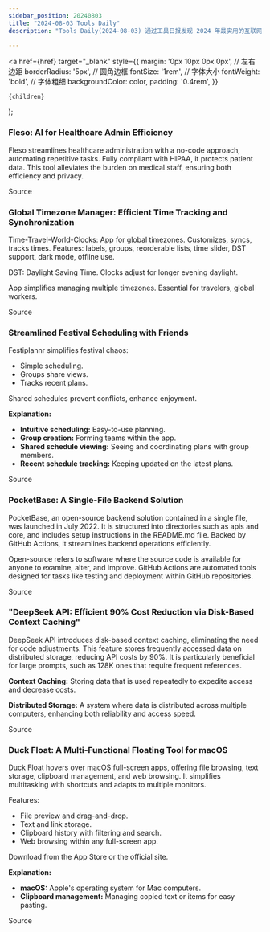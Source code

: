 ```yaml
---
sidebar_position: 20240803
title: "2024-08-03 Tools Daily"
description: "Tools Daily(2024-08-03) 通过工具日报发现 2024 年最实用的互联网软件、AI工具和产品！"

---
```



  <a
    href={href}
    target="_blank"
    style={{
      margin: '0px 10px 0px 0px', // 左右边距
      borderRadius: '5px', // 圆角边框
      fontSize: '1rem', // 字体大小
      fontWeight: 'bold', // 字体粗细
      backgroundColor: color,
      padding: '0.4rem',
    }}
  >
    {children}
  </a>
);

### Fleso: AI for Healthcare Admin Efficiency

Fleso streamlines healthcare administration with a no-code approach, automating repetitive tasks. Fully compliant with HIPAA, it protects patient data. This tool alleviates the burden on medical staff, ensuring both efficiency and privacy.

<Link href="https://www.producthunt.com/posts/fleso" color="#B0C4DE">Source</Link>

### Global Timezone Manager: Efficient Time Tracking and Synchronization

Time-Travel-World-Clocks: App for global timezones. Customizes, syncs, tracks times. Features: labels, groups, reorderable lists, time slider, DST support, dark mode, offline use.

DST: Daylight Saving Time. Clocks adjust for longer evening daylight.

App simplifies managing multiple timezones. Essential for travelers, global workers.

<Link href="https://www.producthunt.com/posts/time-travel-world-clocks" color="#B0C4DE">Source</Link>

### Streamlined Festival Scheduling with Friends

Festiplannr simplifies festival chaos:
- Simple scheduling.
- Groups share views.
- Tracks recent plans.

Shared schedules prevent conflicts, enhance enjoyment.

**Explanation:**
- **Intuitive scheduling:** Easy-to-use planning.
- **Group creation:** Forming teams within the app.
- **Shared schedule viewing:** Seeing and coordinating plans with group members.
- **Recent schedule tracking:** Keeping updated on the latest plans.

<Link href="https://www.producthunt.com/posts/festiplannr" color="#B0C4DE">Source</Link>

### PocketBase: A Single-File Backend Solution

PocketBase, an open-source backend solution contained in a single file, was launched in July 2022. It is structured into directories such as apis and core, and includes setup instructions in the README.md file. Backed by GitHub Actions, it streamlines backend operations efficiently.

Open-source refers to software where the source code is available for anyone to examine, alter, and improve. GitHub Actions are automated tools designed for tasks like testing and deployment within GitHub repositories.

<Link href="https://github.com/pocketbase/pocketbase" color="#B0C4DE">Source</Link>

### "DeepSeek API: Efficient 90% Cost Reduction via Disk-Based Context Caching"

DeepSeek API introduces disk-based context caching, eliminating the need for code adjustments. This feature stores frequently accessed data on distributed storage, reducing API costs by 90%. It is particularly beneficial for large prompts, such as 128K ones that require frequent references.

**Context Caching:** Storing data that is used repeatedly to expedite access and decrease costs.

**Distributed Storage:** A system where data is distributed across multiple computers, enhancing both reliability and access speed.

<Link href="https://x.com/deepseek_ai/status/1819358570766643223" color="#B0C4DE">Source</Link>

### Duck Float: A Multi-Functional Floating Tool for macOS

Duck Float hovers over macOS full-screen apps, offering file browsing, text storage, clipboard management, and web browsing. It simplifies multitasking with shortcuts and adapts to multiple monitors.

Features:
- File preview and drag-and-drop.
- Text and link storage.
- Clipboard history with filtering and search.
- Web browsing within any full-screen app.

Download from the App Store or the official site.

**Explanation:**
- **macOS:** Apple's operating system for Mac computers.
- **Clipboard management:** Managing copied text or items for easy pasting.

<Link href="https://github.com/ruanyf/weekly/issues/4920" color="#B0C4DE">Source</Link>

